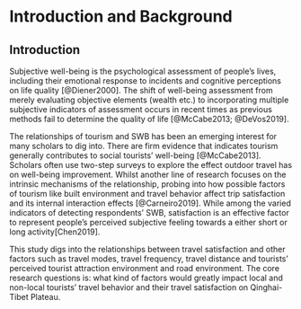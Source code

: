 # Introduction and Background {#rmd-basics}

## Introduction

Subjective well-being is the psychological assessment of people’s lives, including their emotional response to incidents and cognitive perceptions on life quality [@Diener2000]. The shift of well-being assessment from merely evaluating objective elements (wealth etc.) to incorporating multiple subjective indicators of assessment occurs in recent times as previous methods fail to determine the quality of life [@McCabe2013; @DeVos2019].

The relationships of tourism and SWB has been an emerging interest for many scholars to dig into. There are firm evidence that indicates tourism generally contributes to social tourists’ well-being [@McCabe2013]. Scholars often use two-step surveys to explore the effect outdoor travel has on well-being improvement. Whilst another line of research focuses on the intrinsic mechanisms of the relationship, probing into how possible factors of tourism like built environment and travel behavior affect trip satisfaction and its internal interaction effects [@Carneiro2019]. While among the varied indicators of detecting respondents' SWB, satisfaction is an effective factor to represent people's perceived subjective feeling towards a either short or long activity[Chen2019].

This study digs into the relationships between travel satisfaction and other factors such as travel modes, travel frequency, travel distance and tourists' perceived tourist attraction environment and road environment. The core research questions is: what kind of factors would greatly impact local and non-local tourists' travel behavior and their travel satisfaction on Qinghai-Tibet Plateau.
